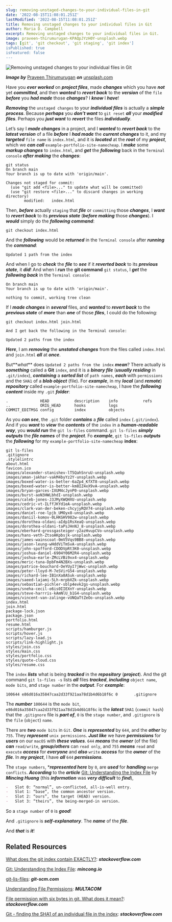 ```yaml
---
slug: removing-unstaged-changes-to-your-individual-files-in-git
date: '2022-08-15T11:08:01.251Z'
lastModified: '2022-08-15T11:08:01.251Z'
title: Removing unstaged changes to your individual files in Git
author: Maria D. Campbell
excerpt: Removing unstaged changes to your individual files in Git.
image: praveen-thirumurugan-KPAQpJYzH0Y-unsplash.webp
tags: [git', 'git checkout', 'git staging', 'git index']
isPublished: true
isFeatured: false
---
```


![Removing unstaged changes to your individual files in Git](praveen-thirumurugan-KPAQpJYzH0Y-unsplash.webp)

***Image by*** [Praveen Thirumurugan](https://unsplash.com/@praveentcom) ***on*** [unsplash.com](https://unsplash.com/photos/KPAQpJYzH0Y)

Have you **_ever worked_** on **_project files_**, made **_changes_** which you have **_not_** yet **_committed_**, and then **_wanted_** to **_revert back_** to the **_version_** of the `file` **_before_** you **_had made_** those **_changes_**? I **_know_** I **_have_**!

**_Removing_** the `unstaged changes` to your **_individual files_** is actually a **_simple process_**. Because **_perhaps_** you **_don’t want_** to `git reset` **_all_** your **_modified files_**. Perhaps you **_just want_** to **_revert_** the files **_individually_**.

Let’s say I **_made changes_** in a project, and I **_wanted_** to **_revert
back_** to the **_latest version_** of a file **_before_** I **_had made_** the _**current changes**_ to it, and my _**targeted**_ `file name` is `index.html`, and it is _**located**_ at the _**root**_ of my _**project**_, which we _**can call**_ `example-portfolio-site-namecheap`. I _**make**_ some _**markup changes**_ to `index.html`, and _**get**_ the _**following**_ back in the `Terminal console` _**after making**_ the _**changes**_:

```shell
git status
On branch main
Your branch is up to date with 'origin/main'.

Changes not staged for commit:
  (use "git add <file>..." to update what will be committed)
  (use "git restore <file>..." to discard changes in working directory)
        modified:   index.html
```

Then, **_before_** actually `staging` that **_file_** or `committing` those
**_changes_**, I **_want_** to **_revert back_** to its **_previous state_**
(**_before making_** those **_changes_**). I **_would_** simply do the
**_following command_**:

```shell
git checkout index.html
```

And the **_following_** would be **_returned_** in the `Terminal console` after **_running_** the **_command_**:

```shell
Updated 1 path from the index
```

And when I go to **_check_** the **_file_** to **_see_** if it **_reverted
back_** to its **_previous state_**, it **_did_**! And when I **_run_** the
**git command** `git status`, I **_get_** the **_following back_** in the
`Terminal console`:

```shell
On branch main
Your branch is up to date with 'origin/main'.

nothing to commit, working tree clean
```

If I **_made changes_** in **_several_** files, and **_wanted_** to **_revert back_** to the **_previous state_** of **_more_** than **_one_** of those **_files_**, I could do the following:

```shell
git checkout index.html join.html

And I get back the following in the Terminal console:

Updated 2 paths from the index
```

**_Here_**, I am **_removing_** the **_unstated changes_** from the files called `index.html` and `join.html` **_all_** at **_once_**.

But**_what_** does `Updated 2 paths from the index` **_mean_**? There actually is **_something_** called a **Git** `index`, and it is a **_binary file_** (**_usually residing_** in `.git/index`), **_containing_** a **_sorted list_** of `path names`, **_each_** with `permissions` and the `SHA1` of a **_blob object_** (file). For **_example_**, in my **_local_** (and **_remote_**) **_repository_** called `example-portfolio-site-namecheap`, I have the **_following content_** inside my `.git` **_folder_**:

```shell
.              HEAD           description    info           refs
..             ORIG_HEAD      hooks          logs
COMMIT_EDITMSG config         index          objects
```

As you **_can see_**, the `.git` folder **_contains_** a **_file_** called
`index` (`.git/index`). And if you **_want_** to **_view_** the **_contents_** of the `index` in a **_human-readable way_**, you **_would run_** the `git ls-files` command. `git ls-files` **_simply outputs_** the **_file names_** of the **_project_**. Fo **_example_**, `git ls-files` **_outputs_** the **_following_** for my `example-portfolio-site-namecheap` **index**:

```shell
git ls-files
.gitignore
.stylelintrc
about.html
favicon.ico
images/alexander-stanishev-lT5QahSnruU-unsplash.webp
images/aman-jakhar-vakM4byYz2Y-unsplash.webp
images/boxed-water-is-better-6aZp4_KfXT8-unsplash.webp
images/boxed-water-is-better-km8IZ4xX9vA-unsplash.webp
images/bryan-garces-IXUM4cJynP0-unsplash.webp
images/burst-aoN3HWLbhdI-unsplash.webp
images/caleb-jones-J3JMyXWQHXU-unsplash.webp
images/cedric-vt-ILffJKYd1eA-unsplash.webp
images/clark-van-der-beken-chcyjyRQV74-unsplash.webp
images/daniel-roe-lpjb_UMOyx8-unsplash.webp
images/daniil-komov-0LHKGHV982w-unsplash.webp
images/dorothea-oldani-aIdp1RsXeaQ-unsplash.webp
images/dorothea-oldani-taPsJHnNJ_8-unsplash.webp
images/eberhard-grossgasteiger-y2azHvupCVo-unsplash.webp
images/hans-veth-ZtsoAKpbsjk-unsplash.webp
images/james-wainscoat-0mV5Vqs9BB8-unsplash.webp
images/jason-leung-wHddViTmSvA-unsplash.webp
images/john-spofford-CDODVpRt3K0-unsplash.webp
images/joshua-daniel-6904Y06M2R4-unsplash.webp
images/joshua-earle-ZMcLVBi9xx4-unsplash.webp
images/meric-tuna-DpbFm4N2BXs-unsplash.webp
images/patrice-bouchard-OeYUyI7jWwc-unsplash.webp
images/peter-lloyd-M-7eSVirG54-unsplash.webp
images/richard-lee-IB1nXa8ASuk-unsplash.webp
images/saeed-lajami-5Lh-mrpbXZk-unsplash.webp
images/sebastian-pichler-sblp4evk2gs-unsplash.webp
images/sneha-cecil-o6is0IIEXnY-unsplash.webp
images/steve-harrris-kAmNlU_b1G4-unsplash.webp
images/vincent-van-zalinge-vUNQaTtZeOo-unsplash.webp
index.html
join.html
package-lock.json
package.json
portfolio.html
resume.html
scripts/hamburger.js
scripts/hover.js
scripts/lazy-load.js
scripts/link-highlight.js
styles/join.css
styles/main.css
styles/portfolio.css
styles/quote-cloud.css
styles/resume.css
```

The `index` **_lists_** what is being **_tracked_** in the **_repository_**
(**_project_**). And the git command `git ls-files -s` lists **_all_** files
**_tracked_**, **_including_** `object name`, `mode bits`, and `stage number` in the **_output_**. For **_example_**:

```shell
100644 e86d016a35847caa2d33f921aa78d1b4d6b18f6c 0       .gitignore
```

The **_number_** `100644` is the `mode bit`,
`e86d016a35847caa2d33f921aa78d1b4d6b18f6c` is the **_latest_** `SHA1`
(`commit hash`) that the `.gitignore` file is **_part of_**, `0` is the
`stage number`, and `.gitignore` is the `file` (`object`) `name`.

There are **_two_** `mode bits` in `Git`. **_One_** is **_represented_** by
`644`, and the **_other_** by `755`. They **_represent_** `unix permissions`. **_Just like_** we have **_permissions_** for **_users_** on our `macOS` with **_these values_**. `644` **_means_** the **_owner_** (of the file) **_can_** `read/write`, **_group/others_** can `read only`, and `755`  **_means_** `read` and `execute` **_access_** for **_everyone_** and **_also_** `write` **_access_** for the **_owner_** of the **_file_**. In **_my project_**, I have **_all_** `644` **_permissions_**.

The `stage numbers`, \***_represented here_** by `0`, are **_used_** for
**_handling_** `merge conflicts`. **_According_** to the **_article_**
[Git: Understanding the Index File](https://mincong.io/2018/04/28/git-index/) by **_Mincing Huang_** (this **_information_** was **_very difficult_** to **_find_**),

```markdown
-   Slot 0: “normal”, un-conflicted, all-is-well entry.
-   Slot 1: “base”, the common ancestor version.
-   Slot 2: “ours”, the target (HEAD) version.
-   Slot 3: “theirs”, the being-merged-in version.
```

So a `stage number` of `0` is **_good_**!

And `.gitignore` is **_self-explanatory_**. The **_name_** of the **_file_**.

And **_that_** is **_it_**!

## Related Resources

[What does the git index contain EXACTLY?](https://stackoverflow.com/questions/4084921/what-does-the-git-index-contain-exactly): **_stackoverflow.com_**

[Git: Understanding the Index File](https://mincong.io/2018/04/28/git-index/): **_mincong.io_**

[git-lis-files](https://git-scm.com/docs/git-ls-files): **_git-scm.com_**

[Understanding File Permissions](https://www.multacom.com/faq/password_protection/file_permissions.htm): **_MULTACOM_**

[File permission with six bytes in git. What does it mean?](https://unix.stackexchange.com/questions/450480/file-permission-with-six-bytes-in-git-what-does-it-mean): **_stackoverflow.com_**

[Git - finding the SHA1 of an individual file in the index](https://stackoverflow.com/questions/460297/git-finding-the-sha1-of-an-individual-file-in-the-index): **_stackoverflow.com_**

